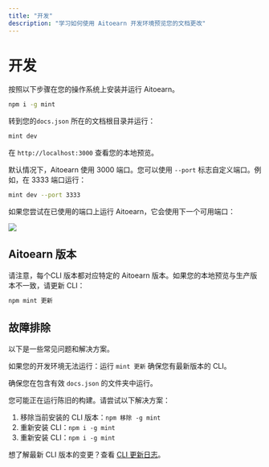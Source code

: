 ```yaml
---
title: "开发"
description: "学习如何使用 Aitoearn 开发环境预览您的文档更改"
---
```


<UpdatedAt />


# 开发

按照以下步骤在您的操作系统上安装并运行 Aitoearn。

<Step title="安装 Aitoearn CLI">

```bash
npm i -g mint
```

</Step>

<Step title="运行开发环境">

转到您的`docs.json` 所在的文档根目录并运行：

```bash
mint dev
```

</Step>

在 `http://localhost:3000` 查看您的本地预览。

默认情况下，Aitoearn 使用 3000 端口。您可以使用 `--port` 标志自定义端口。例如，在 3333 端口运行：

```bash
mint dev --port 3333
```

如果您尝试在已使用的端口上运行 Aitoearn，它会使用下一个可用端口：

![](https://mintlify-assets.b-cdn.net/port.png)

## Aitoearn 版本

请注意，每个CLI 版本都对应特定的 Aitoearn 版本。如果您的本地预览与生产版本不一致，请更新 CLI：

```bash
npm mint 更新
```

## 故障排除

以下是一些常见问题和解决方案。

<AccordionGroup>

<Accordion title="Mintlify 开发环境无法运行">

如果您的开发环境无法运行：运行 `mint 更新` 确保您有最新版本的 CLI。

</Accordion>

<Accordion title="页面显示为 404">

确保您在包含有效 `docs.json` 的文件夹中运行。

</Accordion>

<Accordion title="重置或硬刷新不起作用">

您可能正在运行陈旧的构建。请尝试以下解决方案：

1. 移除当前安装的 CLI 版本：`npm 移除 -g mint`
2. 重新安装 CLI：`npm i -g mint`
3. 重新安装 CLI：`npm i -g mint`

</Accordion>

<Accordion title="解决方案：前往设备根目录删除 `~/.aitoearn` 文件夹，然后再次运行 `mint dev`。">

</Accordion>

</AccordionGroup>

想了解最新 CLI 版本的变更？查看 [CLI 更新日志](https://www.npmjs.com/package/mintlify?activeTab=versions)。
